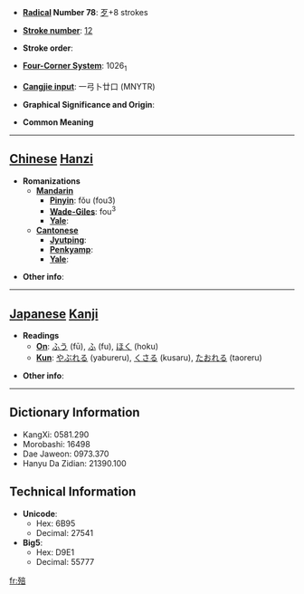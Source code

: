 * '''[[Wiktionary:Chinese radical index| Radical]] Number 78''': [[Wiktionary:Chinese radical index 歹|歹]]+8 strokes

* '''[[Wiktionary:Chinese total strokes index|Stroke number]]''': [[Wiktionary:Chinese total strokes index 12|12]]

* '''Stroke order''': 

* '''[[Wiktionary:Chinese four corner index|Four-Corner System]]''': 1026<sub>1</sub>

* '''[[Wiktionary:Chinese Cangjie index|Cangjie input]]''': 一弓卜廿口 (MNYTR)

* '''Graphical Significance and Origin''': 

* '''Common Meaning'''

----

== [[Chinese]] [[Hanzi]] ==

* '''Romanizations'''
** '''[[Mandarin]]'''
*** '''[[Pinyin]]''': fǒu (fou3)
*** '''[[Wade-Giles]]''': fou<sup>3</sup>
*** '''[[Yale]]''': 
** '''[[Cantonese]]'''
*** '''[[Jyutping]]''':
*** '''[[Penkyamp]]''': 
*** '''[[Yale]]''': 

* '''Other info''': 

----

== [[Japanese]] [[Kanji]] ==

* '''Readings'''
** '''[[On]]''': [[ふう]] (fū), [[ふ]] (fu), [[ほく]] (hoku)
** '''[[Kun]]''': [[やぶれる]] (yabureru), [[くさる]] (kusaru), [[たおれる]] (taoreru)

* '''Other info''':  

----

== Dictionary Information ==

* KangXi: 0581.290
* Morobashi: 16498
* Dae Jaweon: 0973.370
* Hanyu Da Zidian: 21390.100

== Technical Information ==

* '''Unicode''':
** Hex: 6B95
** Decimal: 27541
* '''Big5''':
** Hex: D9E1
** Decimal: 55777

[[fr:殕]]